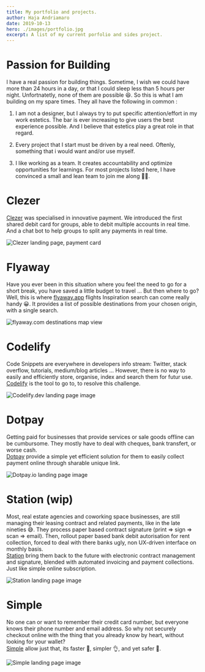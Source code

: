 ```yaml
---
title: My portfolio and projects.
author: Haja Andriamaro
date: 2019-10-13
hero: ./images/portfolio.jpg
excerpt: A list of my current porfolio and sides project.
---
```


# Passion for Building 

I have a real passion for building things. Sometime, I wish we could have more than 24 hours in a day, 
or that I could sleep less than 5 hours per night. Unfortnatetly, none of them are possible 😆. 
So this is what I am building on my spare times. They all have the following in common :

1. I am not a designer, but I always try to put specific attention/effort in my work estetics. 
The bar is ever increasing to give users the best experience possible. And I believe that estetics play a great role in that regard.

2. Every project that I start must be driven by a real need. Oftenly, something 
that i would want and/or use myself.

3. I like working as a team. It creates accountability and optimize opportunities for learnings. For most projects listed here, I have convinced a small and lean team to join me along 👨‍💻.


# Clezer

[Clezer](http://clezer.com) was specialised in innovative payment. We introduced the first shared debit card for groups, able to debit multiple accounts in real time.
And a chat bot to help groups to split any payments in real time.

<div class="Image__Medium">
  <img src="./images/clezer-2.png" alt="Clezer landing page, payment card" />
</div>


# Flyaway

Have you ever been in this situation where you feel the need to go for a short break, 
you have saved a little budget to travel ... But then where to go?  
Well, this is where [flyaway.app](http://flyaway.app) flights Inspiration search can come really handy 😀. 
It provides a list of possible destinations from your chosen origin, with a single search.


<div class="Image__Medium">
  <img src="./images/map-2.png" alt="flyaway.com destinations map view" />
</div>

# Codelify

Code Snippets are everywhere in developers info stream: Twitter, stack overflow, tutorials, medium/blog articles ... However, there is no way to easily and efficiently store, organise, index and search them for futur use.  
[Codelify](http://bit.ly/codelify) is the tool to go to, to resolve this challenge.

<div class="Image__Medium">
  <img src="./images/codelify-landing.png" alt="Codelify.dev landing page image" />
</div>

# Dotpay

Getting paid for businesses that provide services or sale goods offline can be cumbursome. They mostly have to deal with cheques, bank transfert, or worse cash.  
[Dotpay](http://bit.ly/dotpayio) provide a simple yet efficient solution for them to easily collect payment online through sharable unique link.
<div class="Image__Medium">
  <img src="./images/dotpay.png" alt="Dotpay.io landing page image" />
</div>

# Station (wip)

Most, real estate agencies and coworking space businesses, are still managing their leasing contract and related payments, like in the late nineties 😅. They process paper based contract signature (print => sign => scan => email). Then, rollout paper based bank debit autorisation for rent collection, forced to deal with there banks ugly, non UX-driven interface on monthly basis.  
[Station](http://bit.ly/getonstation) bring them back to the future with electronic contract management and signature, blended with automated invoicing and payment collections. Just like simple online subscription.
<div class="Image__Medium">
  <img src="./images/station.png" alt="Station landing page image" />
</div>

# Simple
No one can or want to remember their credit card number, but everyone knows their phone number and email address. So why not securely checkout online with the thing that you already know by heart, without looking for your wallet?  
[Simple](http://bit.ly/usesimple) allow just that, its faster 🚀, simpler 👌, and yet safer 🔐.
<div class="Image__Medium">
  <img src="./images/simple.png" alt="Simple landing page image" />
</div>